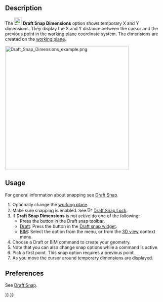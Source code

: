 <languages/>

{{Docnav
|[[Draft_Snap_WorkingPlane|Snap WorkingPlane]]
|[[Draft_ToggleGrid|ToggleGrid]]
|[[Draft_Workbench|Draft]]
|IconL=Draft_Snap_WorkingPlane.svg
|IconR=Draft_ToggleGrid.svg
|IconC=Workbench_Draft.svg
}}

<div class="mw-translate-fuzzy">
{{GuiCommand/ru
|Name=Draft Snap Dimensions
|Name/ru=Draft Snap Dimensions
|MenuLocation=Черчение→ [[Draft Snap/ru|Привязка]] → Размеры
|Workbenches=[[Draft_Workbench/ru|Draft]], [[Arch_Workbench/ru|Arch]]
|Shortcut=
|SeeAlso=}}
</div>

== Description ==

The [[Image:Draft_Snap_Dimensions.svg|24px]] '''Draft Snap Dimensions''' option shows temporary X and Y dimensions. They display the X and Y distance between the cursor and the previous point in the [[Draft_SelectPlane|working plane]] coordinate system. The dimensions are created on the [[Draft_SelectPlane|working plane]].

[[Image:Draft_Snap_Dimensions_example.png|400px]]
{{Caption|Temporary dimensions show the position of the cursor}}

== Usage ==

For general information about snapping see [[Draft_Snap|Draft Snap]].

# Optionally change the [[Draft_SelectPlane|working plane]].
# Make sure snapping is enabled. See [[Image:Draft_Snap_Lock.svg|16px]] [[Draft_Snap_Lock|Draft Snap Lock]].
# If '''Draft Snap Dimensions''' is not active do one of the following:
#* Press the {{Button|[[Image:Draft_Snap_Dimensions.svg|16px]] [[Draft_Snap_Dimensions|Snap dimensions]]}} button in the Draft snap toolbar.
#* [[Draft_Workbench|Draft]]: Press the {{Button|[[Image:Draft_Snap_Dimensions.svg|16px]] [[Draft_Snap_Dimensions|Snap dimensions]]}} button in the [[Draft_snap_widget|Draft snap widget]].
#* [[BIM_Workbench|BIM]]: Select the {{MenuCommand|Snapping → [[Image:Draft_Snap_Dimensions.svg|16px]] Snap dimensions}} option from the menu, or from the [[3D_view|3D view]] context menu.
# Choose a Draft or BIM command to create your geometry.
# Note that you can also change snap options while a command is active.
# Pick a first point. This snap option requires a previous point.
# As you move the cursor around temporary dimensions are displayed.

== Preferences ==

See [[Draft_Snap#Preferences|Draft Snap]].


{{Docnav
|[[Draft_Snap_WorkingPlane|Snap WorkingPlane]]
|[[Draft_ToggleGrid|ToggleGrid]]
|[[Draft_Workbench|Draft]]
|IconL=Draft_Snap_WorkingPlane.svg
|IconR=Draft_ToggleGrid.svg
|IconC=Workbench_Draft.svg
}}

{{Draft Tools navi{{#translation:}}}}
{{Userdocnavi{{#translation:}}}}